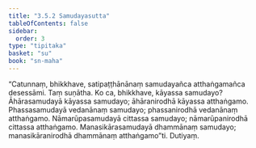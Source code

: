 ```yaml
---
title: "3.5.2 Samudayasutta"
tableOfContents: false
sidebar:
  order: 3
type: "tipitaka"
basket: "su"
book: "sn-maha"
---
```



<DynamicBreadcrumb />

<Division number="408" book="sn-maha">

<Paragraph number="941" book="sn-maha">
“Catunnaṃ, bhikkhave, satipaṭṭhānānaṃ samudayañca atthaṅgamañca desessāmi. Taṃ suṇātha. Ko ca, bhikkhave, kāyassa samudayo? Āhārasamudayā kāyassa samudayo; āhāranirodhā kāyassa atthaṅgamo. Phassasamudayā vedanānaṃ samudayo; phassanirodhā vedanānaṃ atthaṅgamo. Nāmarūpasamudayā cittassa samudayo; nāmarūpanirodhā cittassa atthaṅgamo. Manasikārasamudayā dhammānaṃ samudayo; manasikāranirodhā dhammānaṃ atthaṅgamo”ti.

</Paragraph>
</Division>

<Paragraph number="942" type="center" book="sn-maha">
Dutiyaṃ.
</Paragraph>